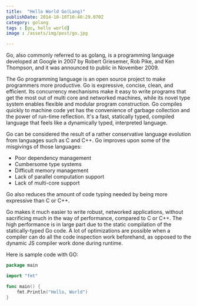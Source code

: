 ```yaml
---
title:  "Hello World Go(Lang)"
publishDate: 2014-10-10T10:40:29.070Z
category: golang
tags : [go, hello world]
image : /assets/img/post/go.jpg

---
```

Go, also commonly referred to as golang, is a programming language developed at Google in 2007 by Robert Griesemer, Rob Pike, and Ken Thompson, and it was announced to public in November 2009.

The Go programming language is an open source project to make programmers more productive. Go is expressive, concise, clean, and efficient. Its concurrency mechanisms make it easy to write programs that get the most out of multi core and networked machines, while its novel type system enables flexible and modular program construction. Go compiles quickly to machine code yet has the convenience of garbage collection and the power of run-time reflection. It's a fast, statically typed, compiled language that feels like a dynamically typed, interpreted language.

Go can be considered the result of a rather conservative language evolution from languages such as C and C++. Go improves upon some of the misgivings of those languages:

- Poor dependency management
- Cumbersome type systems
- Difficult memory management
- Lack of parallel computation support
- Lack of multi-core support

Go also reduces the amount of code typing needed by being more expressive than C or C++.

Go makes it much easier to write robust, networked applications, without sacrificing much in the way of performance, compared to C or C++. The high performance is in large part due to the static compilation of the statically-typed Go code. A lot of optimizations are possible when a compiler can do all the code inspection work beforehand, as opposed to the dynamic JS compiler work done during runtime.

Here is sample code with GO:

```go
package main

import "fmt"

func main() {
    fmt.Println("Hello, World")
}
```
